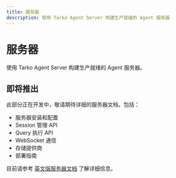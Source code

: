 ```yaml
---
title: 服务器
description: 使用 Tarko Agent Server 构建生产就绪的 Agent 服务器
---
```


# 服务器

使用 Tarko Agent Server 构建生产就绪的 Agent 服务器。

## 即将推出

此部分正在开发中，敬请期待详细的服务器文档，包括：

- 服务器安装和配置
- Session 管理 API
- Query 执行 API
- WebSocket 通信
- 存储提供商
- 部署指南

目前请参考 [英文版服务器文档](/guide/server) 了解详细信息。
